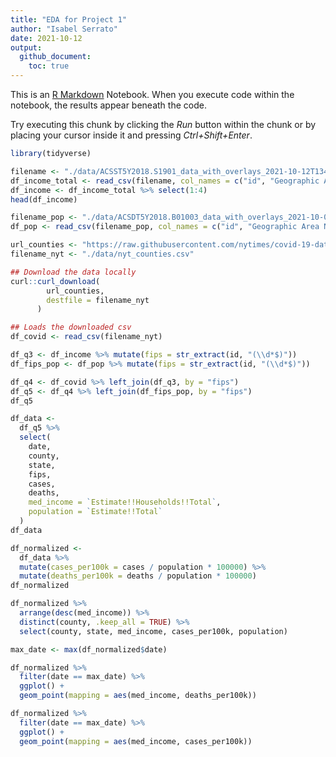 ```yaml
---
title: "EDA for Project 1"
author: "Isabel Serrato"
date: 2021-10-12
output:
  github_document:
    toc: true
---
```


This is an [R Markdown](http://rmarkdown.rstudio.com) Notebook. When you execute code within the notebook, the results appear beneath the code. 

Try executing this chunk by clicking the *Run* button within the chunk or by placing your cursor inside it and pressing *Ctrl+Shift+Enter*. 

```r
library(tidyverse)
```


```r
filename <- "./data/ACSST5Y2018.S1901_data_with_overlays_2021-10-12T134520.csv"
df_income_total <- read_csv(filename, col_names = c("id", "Geographic Area Name", "Estimate!!Households!!Total", "Margin of Error!!Households MOE!!Total"), skip = 2)
df_income <- df_income_total %>% select(1:4)
head(df_income)
```
```r
filename_pop <- "./data/ACSDT5Y2018.B01003_data_with_overlays_2021-10-05T112340.csv"
df_pop <- read_csv(filename_pop, col_names = c("id", "Geographic Area Name", "Estimate!!Total", "Margin of Error!!Total"), skip = 2)
```

```r
url_counties <- "https://raw.githubusercontent.com/nytimes/covid-19-data/master/us-counties.csv"
filename_nyt <- "./data/nyt_counties.csv"

## Download the data locally
curl::curl_download(
        url_counties,
        destfile = filename_nyt
      )

## Loads the downloaded csv
df_covid <- read_csv(filename_nyt)
```

```r
df_q3 <- df_income %>% mutate(fips = str_extract(id, "(\\d*$)"))
df_fips_pop <- df_pop %>% mutate(fips = str_extract(id, "(\\d*$)"))

```
```r
df_q4 <- df_covid %>% left_join(df_q3, by = "fips")
df_q5 <- df_q4 %>% left_join(df_fips_pop, by = "fips")
df_q5
```
```r
df_data <-
  df_q5 %>%
  select(
    date,
    county,
    state,
    fips,
    cases,
    deaths,
    med_income = `Estimate!!Households!!Total`,
    population = `Estimate!!Total`
  )
df_data
```
```r
df_normalized <- 
  df_data %>%
  mutate(cases_per100k = cases / population * 100000) %>%
  mutate(deaths_per100k = deaths / population * 100000)
df_normalized
```
```r
df_normalized %>%
  arrange(desc(med_income)) %>%
  distinct(county, .keep_all = TRUE) %>%
  select(county, state, med_income, cases_per100k, population)
```
```r
max_date <- max(df_normalized$date)

```

```r
df_normalized %>%
  filter(date == max_date) %>%
  ggplot() + 
  geom_point(mapping = aes(med_income, deaths_per100k))

df_normalized %>%
  filter(date == max_date) %>%
  ggplot() + 
  geom_point(mapping = aes(med_income, cases_per100k))
```

